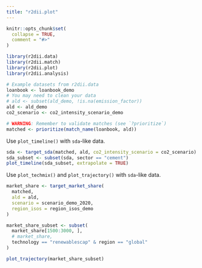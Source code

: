 ```yaml
---
title: "r2dii.plot"
---
```


```r
knitr::opts_chunk$set(
  collapse = TRUE,
  comment = "#>"
)
```

```r
library(r2dii.data)
library(r2dii.match)
library(r2dii.plot)
library(r2dii.analysis)
```

```r
# Example datasets from r2dii.data
loanbook <- loanbook_demo
# You may need to clean your data
# ald <- subset(ald_demo, !is.na(emission_factor))
ald <- ald_demo
co2_scenario <- co2_intensity_scenario_demo

# WARNING: Remember to validate matches (see `?prioritize`)
matched <- prioritize(match_name(loanbook, ald))
```

Use `plot_timeline()` with `sda`-like data.

```r
sda <- target_sda(matched, ald, co2_intensity_scenario = co2_scenario)
sda_subset <- subset(sda, sector == "cement")
plot_timeline(sda_subset, extrapolate = TRUE)
```

Use `plot_techmix()` and `plot_trajectory()` with `sda`-like data.

```r
market_share <- target_market_share(
  matched,
  ald = ald,
  scenario = scenario_demo_2020,
  region_isos = region_isos_demo
)

market_share_subset <- subset(
  market_share[1500:3000, ],
  # market_share,
  technology == "renewablescap" & region == "global"
)

plot_trajectory(market_share_subset)
```

